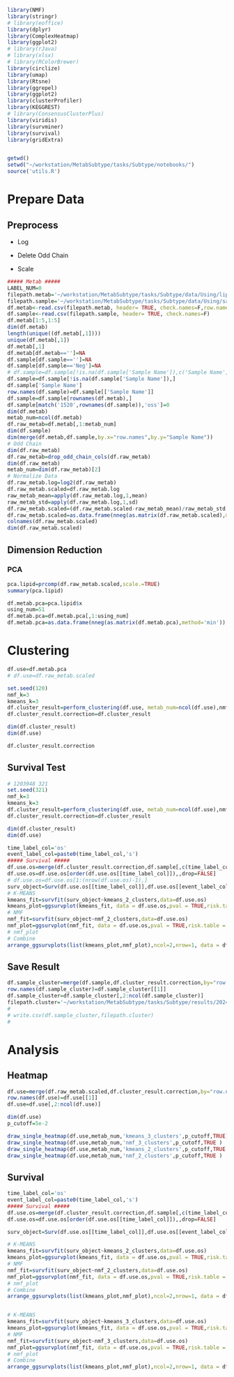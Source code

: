 ```r
library(NMF)
library(stringr)
# library(eoffice)
library(dplyr)
library(ComplexHeatmap)
library(ggplot2)
# library(rJava)
# library(xlsx)
# library(RColorBrewer)
library(circlize)
library(umap)
library(Rtsne)
library(ggrepel)
library(ggplot2)
library(clusterProfiler)
library(KEGGREST)
# library(ConsensusClusterPlus)
library(viridis)
library(survminer)
library(survival)
library(gridExtra)


getwd()
setwd("~/workstation/MetabSubtype/tasks/Subtype/notebooks/")
source('utils.R')

```

# Prepare Data

## Preprocess

-   Log

-   Delete Odd Chain

-   Scale

```r

##### Metab #####
LABEL_NUM=0
filepath.metab='~/workstation/MetabSubtype/tasks/Subtype/data/Using/lipid.csv'
filepath.sample='~/workstation/MetabSubtype/tasks/Subtype/data/Using/sample.csv'
df.metab<-read.csv(filepath.metab, header= TRUE, check.names=F,row.names=1)
df.sample<-read.csv(filepath.sample, header= TRUE, check.names=F)
df.metab[1:5,1:5]
dim(df.metab)
length(unique((df.metab[,1])))
unique(df.metab[,1])
df.metab[,1]
df.metab[df.metab=='']=NA
df.sample[df.sample=='']=NA
df.sample[df.sample=='Neg']=NA
# df.sample=df.sample[!is.na(df.sample['Sample Name']),c('Sample Name','主要分型','生存时间分组','MT2结构')]
df.sample=df.sample[!is.na(df.sample['Sample Name']),]
df.sample['Sample Name']
row.names(df.sample)=df.sample[['Sample Name']]
df.sample=df.sample[rownames(df.metab),]
df.sample[match('1520',rownames(df.sample)),'oss']=0
dim(df.metab)
metab_num=ncol(df.metab)
df.raw_metab=df.metab[,1:metab_num]
dim(df.sample)
dim(merge(df.metab,df.sample,by.x="row.names",by.y="Sample Name"))
# Odd Chain
dim(df.raw_metab)
df.raw_metab=drop_odd_chain_cols(df.raw_metab)
dim(df.raw_metab)
metab_num=dim(df.raw_metab)[2]
# Normalize Data
df.raw_metab.log=log2(df.raw_metab)
df.raw_metab.scaled=df.raw_metab.log
raw_metab_mean=apply(df.raw_metab.log,1,mean)
raw_metab_std=apply(df.raw_metab.log,1,sd)
df.raw_metab.scaled=(df.raw_metab.scaled-raw_metab_mean)/raw_metab_std
df.raw_metab.scaled=as.data.frame(nneg(as.matrix(df.raw_metab.scaled),method='min'))
colnames(df.raw_metab.scaled)
dim(df.raw_metab.scaled)
```

## Dimension Reduction

### PCA

```r
pca.lipid=prcomp(df.raw_metab.scaled,scale.=TRUE)
summary(pca.lipid)

```

```r

df.metab.pca=pca.lipid$x
using_num=51
df.metab.pca=df.metab.pca[,1:using_num]
df.metab.pca=as.data.frame(nneg(as.matrix(df.metab.pca),method='min'))
```

# Clustering

```r

df.use=df.metab.pca
# df.use=df.raw_metab.scaled

set.seed(120)
nmf_k=3
kmeans_k=3
df.cluster_result=perform_clustering(df.use, metab_num=ncol(df.use),nmf_k, kmeans_k)
df.cluster_result.correction=df.cluster_result

dim(df.cluster_result)
dim(df.use)

```

```r
df.cluster_result.correction
```

## Survival Test

```r

# 1203948 321
set.seed(321)
nmf_k=3
kmeans_k=3
df.cluster_result=perform_clustering(df.use, metab_num=ncol(df.use),nmf_k, kmeans_k)
df.cluster_result.correction=df.cluster_result

dim(df.cluster_result)
dim(df.use)

time_label_col='os'
event_label_col=paste0(time_label_col,'s')
##### Survival #####
df.use.os=merge(df.cluster_result.correction,df.sample[,c(time_label_col,event_label_col)],by='row.names')
df.use.os=df.use.os[order(df.use.os[[time_label_col]]),,drop=FALSE]
# df.use.os=df.use.os[1:(nrow(df.use.os)-1),]
surv_object=Surv(df.use.os[[time_label_col]],df.use.os[[event_label_col]])
# K-MEANS
kmeans_fit=survfit(surv_object~kmeans_2_clusters,data=df.use.os)
kmeans_plot=ggsurvplot(kmeans_fit, data = df.use.os,pval = TRUE,risk.table = TRUE)
# NMF
nmf_fit=survfit(surv_object~nmf_2_clusters,data=df.use.os)
nmf_plot=ggsurvplot(nmf_fit, data = df.use.os,pval = TRUE,risk.table = TRUE)
# nmf_plot
# Combine
arrange_ggsurvplots(list(kmeans_plot,nmf_plot),ncol=2,nrow=1, data = df.use.os,pval = TRUE,title=toupper(time_label_col))
```

## Save Result

```r
df.sample_cluster=merge(df.sample,df.cluster_result.correction,by="row.names")
row.names(df.sample_cluster)=df.sample_cluster[[1]]
df.sample_cluster=df.sample_cluster[,2:ncol(df.sample_cluster)]
filepath.cluster='~/workstation/MetabSubtype/tasks/Subtype/results/20240508/lipid_cluster_1e-2.csv'
#
# write.csv(df.sample_cluster,filepath.cluster)
#
```

# Analysis

## Heatmap

```r

df.use=merge(df.raw_metab.scaled,df.cluster_result.correction,by="row.names")
row.names(df.use)=df.use[[1]]
df.use=df.use[,2:ncol(df.use)]

dim(df.use)
p_cutoff=5e-2

draw_single_heatmap(df.use,metab_num,'kmeans_3_clusters',p_cutoff,TRUE)
draw_single_heatmap(df.use,metab_num,'nmf_3_clusters',p_cutoff,TRUE )
draw_single_heatmap(df.use,metab_num,'kmeans_2_clusters',p_cutoff,TRUE )
draw_single_heatmap(df.use,metab_num,'nmf_2_clusters',p_cutoff,TRUE )
```

## Survival

```r

time_label_col='os'
event_label_col=paste0(time_label_col,'s')
##### Survival #####
df.use.os=merge(df.cluster_result.correction,df.sample[,c(time_label_col,event_label_col)],by='row.names')
df.use.os=df.use.os[order(df.use.os[[time_label_col]]),,drop=FALSE]

surv_object=Surv(df.use.os[[time_label_col]],df.use.os[[event_label_col]])

# K-MEANS
kmeans_fit=survfit(surv_object~kmeans_2_clusters,data=df.use.os)
kmeans_plot=ggsurvplot(kmeans_fit, data = df.use.os,pval = TRUE,risk.table = TRUE)
# NMF
nmf_fit=survfit(surv_object~nmf_2_clusters,data=df.use.os)
nmf_plot=ggsurvplot(nmf_fit, data = df.use.os,pval = TRUE,risk.table = TRUE)
# nmf_plot
# Combine
arrange_ggsurvplots(list(kmeans_plot,nmf_plot),ncol=2,nrow=1, data = df.use.os,pval = TRUE,title=toupper(time_label_col))


# K-MEANS
kmeans_fit=survfit(surv_object~kmeans_3_clusters,data=df.use.os)
kmeans_plot=ggsurvplot(kmeans_fit, data = df.use.os,pval = TRUE,risk.table = TRUE)
# NMF
nmf_fit=survfit(surv_object~nmf_3_clusters,data=df.use.os)
nmf_plot=ggsurvplot(nmf_fit, data = df.use.os,pval = TRUE,risk.table = TRUE)
# nmf_plot
# Combine
arrange_ggsurvplots(list(kmeans_plot,nmf_plot),ncol=2,nrow=1, data = df.use.os,pval = TRUE,title=toupper(time_label_col))

```
